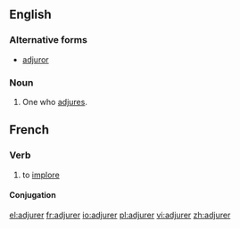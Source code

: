 ==English==

===Alternative forms===
* [[adjuror]]

===Noun===
{{en-noun}}

# One who [[adjure]]s.

==French==

===Verb===
{{fr-verb}}

# to [[implore]]

====Conjugation====
{{fr-conj-er|adjur|avoir}}
[[el:adjurer]]
[[fr:adjurer]]
[[io:adjurer]]
[[pl:adjurer]]
[[vi:adjurer]]
[[zh:adjurer]]